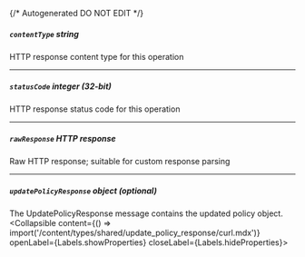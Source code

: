 {/* Autogenerated DO NOT EDIT  */}

##### `contentType` _string_
HTTP response content type for this operation

---
##### `statusCode` _integer (32-bit)_
HTTP response status code for this operation

---
##### `rawResponse` _HTTP response_
Raw HTTP response; suitable for custom response parsing

---
##### `updatePolicyResponse` _object (optional)_
The UpdatePolicyResponse message contains the updated policy object.
<Collapsible content={() => import('/content/types/shared/update_policy_response/curl.mdx')} openLabel={Labels.showProperties} closeLabel={Labels.hideProperties}>
</Collapsible>


